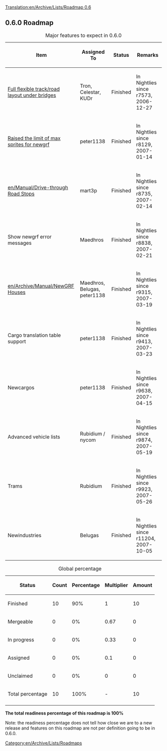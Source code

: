 [[Translation:en/Archive/Lists/Roadmap 0.6]]
{{en/Archive/Lists/Roadmapheader|
previous=en/Archive/Lists/Roadmap 0.5|
current=Roadmap 0.6|
next=en/Archive/Lists/Roadmap 0.7|
}}

{{en/Current}}
== 0.6.0 Roadmap ==

{| border="1"
|+ Major features to expect in 0.6.0
|-
! Item !! Assigned To !! Status !! Remarks
|-
|[[en/Archive/Manual/New Bridges|Full flexible track/road layout under bridges]] || Tron, Celestar, KUDr
!class="checked" | Finished || In Nightlies since r7573, 2006-12-27
|-
|[[en/Archive/Community/NewGRF FAQ#when-i-load-openttd-i-see-an-error-that-tells-me-i-have-too-many-sprites-loaded-and-the-program-terminates-what-causes-this|Raised the limit of max sprites for newgrf]] || peter1138 
!class="checked" | Finished || In Nightlies since r8129, 2007-01-14 
|-
|[[en/Manual/Drive-through Road Stops]] || mart3p
!class="checked" | Finished || In Nightlies since r8735, 2007-02-14 
|-
|Show newgrf error messages || Maedhros
!class="checked" | Finished || In Nightlies since r8838, 2007-02-21 
|-
|[[en/Archive/Manual/NewGRF Houses]] || Maedhros, Belugas, peter1138
!class="checked" | Finished || In Nightlies since r9315, 2007-03-19
|-
|Cargo translation table support || peter1138
!class="checked" | Finished || In Nightlies since r9413, 2007-03-23
|-
|Newcargos || peter1138
!class="checked" | Finished || In Nightlies since r9638, 2007-04-15
|-
|Advanced vehicle lists || Rubidium / nycom
!class="checked" | Finished || In Nightlies since r9874, 2007-05-19
|-
|Trams || Rubidium
!class="checked" | Finished || In Nightlies since r9923, 2007-05-26
|-
|Newindustries || Belugas
!class="wip" | Finished|| In Nightlies since r11204, 2007-10-05
|}

{| border="1"
|+ Global percentage
|-
! Status !! Count !! Percentage !! Multiplier !! Amount
|-
!class="checked" | Finished || 10 || 90% || 1 || 10
|-
!class="wip" | Mergeable || 0 || 0% || 0.67 || 0
|-
!class="wip" | In progress || 0 || 0% || 0.33 || 0
|-
!class="claimed" | Assigned || 0 || 0% || 0.1 || 0
|-
!class="unclaimed" | Unclaimed || 0 || 0% || 0 || 0
|-
!class="wip" | Total percentage 
!class="wip" | 10
!class="wip" | 100% 
!class="wip" | - 
!class="wip" | 10
|-
|}
'''The total readiness percentage of this roadmap is 100%'''

Note: the readiness percentage does not tell how close we are to a new release and features on this roadmap are not per definition going to be in 0.6.0.
[[Category:en/Archive/Lists/Roadmaps]]